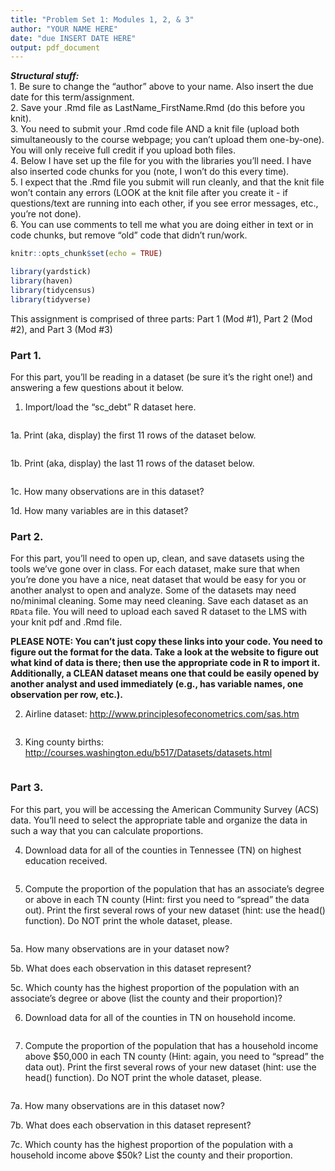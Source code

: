 ```yaml
---
title: "Problem Set 1: Modules 1, 2, & 3"
author: "YOUR NAME HERE"
date: "due INSERT DATE HERE"
output: pdf_document
---
```


***Structural stuff:***      
1. Be sure to change the "author" above to your name. Also insert the due date for this term/assignment.    
2. Save your .Rmd file as LastName_FirstName.Rmd (do this before you knit).    
3. You need to submit your .Rmd code file AND a knit file (upload both simultaneously to the course webpage; you can't upload them one-by-one). You will only receive full credit if you upload both files.    
4. Below I have set up the file for you with the libraries you'll need. I have also inserted code chunks for you (note, I won't do this every time).        
5. I expect that the .Rmd file you submit will run cleanly, and that the knit file won't contain any errors (LOOK at the knit file after you create it - if questions/text are running into each other, if you see error messages, etc., you're not done).      
6. You can use comments to tell me what you are doing either in text or in code chunks, but remove "old" code that didn't run/work.      

```r
knitr::opts_chunk$set(echo = TRUE)

library(yardstick)
library(haven)
library(tidycensus)
library(tidyverse)
```

This assignment is comprised of three parts: Part 1 (Mod #1), Part 2 (Mod #2), and Part 3 (Mod #3)

### Part 1.

For this part, you'll be reading in a dataset (be sure it's the right one!) and answering a few questions about it below.  

1. Import/load the "sc_debt" R dataset here. 
```r

```

1a. Print (aka, display) the first 11 rows of the dataset below.
```r

```

1b. Print (aka, display) the last 11 rows of the dataset below.
```r

```

1c. How many observations are in this dataset? 




1d. How many variables are in this dataset? 




### Part 2. 

For this part, you'll need to open up, clean, and save datasets using the tools we've gone over in class. For each dataset, make sure that when you're done you have a nice, neat dataset that would be easy for you or another analyst to open and analyze. Some of the datasets may need no/minimal cleaning. Some may need cleaning. Save each dataset as an `RData` file. You will need to upload each saved R dataset to the LMS with your knit pdf and .Rmd file. 

**PLEASE NOTE: You can't just copy these links into your code. You need to figure out the format for the data. Take a look at the website to figure out what kind of data is there; then use the appropriate code in R to import it. Additionally, a CLEAN dataset means one that could be easily opened by another analyst and used immediately (e.g., has variable names, one observation per row, etc.).**

2. Airline dataset: 
[http://www.principlesofeconometrics.com/sas.htm]()
```r

```

3. King county births: 
[http://courses.washington.edu/b517/Datasets/datasets.html]() 
```r

```


### Part 3. 

For this part, you will be accessing the American Community Survey (ACS) data. You’ll need to select the appropriate table and organize the data in such a way that you can calculate proportions.

4. Download data for all of the counties in Tennessee (TN) on highest education received.
```r

```

5. Compute the proportion of the population that has an associate’s degree or above in each TN county (Hint: first you need to "spread" the data out). Print the first several rows of your new dataset (hint: use the head() function). Do NOT print the whole dataset, please.
```r

```

5a. How many observations are in your dataset now? 


5b. What does each observation in this dataset represent? 


5c. Which county has the highest proportion of the population with an associate's degree or above (list the county and their proportion)? 



6. Download data for all of the counties in TN on household income.
```r

```


7. Compute the proportion of the population that has a household income above $50,000 in each TN county (Hint: again, you need to "spread" the data out). Print the first several rows of your new dataset (hint: use the head() function). Do NOT print the whole dataset, please.
```r

```


7a. How many observations are in this dataset now?


7b. What does each observation in this dataset represent?


7c. Which county has the highest proportion of the population with a household income above $50k? List the county and their proportion.

